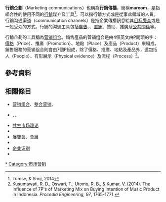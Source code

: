 {{市场营销}}
'''行銷企劃'''（Marketing communications）也稱為'''行銷傳播'''，簡稱'''marcom'''，是指組合性的使用不同的[[行銷|行銷]]媒介及工具<ref name=tomse2014>Tomse, & Snoj, 2014</ref>，可以指行銷方式或是從事此領域的人員。行銷沟通渠道（communication channels）是指企業傳播訊息給其[[目标受众|目标受众]]或是一般受众的方式。行銷的沟通工具包括[[廣告|廣告]]、{{le|個人銷售|Personal selling}}、[[直銷|直銷]]、贊助、推廣及[[公共關係|公共關係]]等。

行銷企劃的工具稱為[[营销组合|营销组合]]。銷售產品的营销组合是由4個英文由P開頭的字：[[價格|價格]]（Price）、推廣（Promotion）、地點（Place）及產品（Product）來組成，銷售服務的营销组合則會由7個P組成，除了價格、推廣、地點及產品外，還包括人（People）、有形展示（Physical evidence）及流程（Process）<ref>Kusumawati, R. D., Oswari, T., Utomo, R. B., & Kumar, V. (2014). The Influence of 7P's of Marketing Mix on Buying Intention of Music Product in Indonesia. ''Procedia Engineering,'' ''97'', 1765-1771.</ref>。

==參考資料==
{{reflist}}

==相關條目==
*[[营销组合|营销组合]]、[[整合营销|整合营销]]、{{le|行銷活化|Marketing activation}}
*{{le|產品行銷|Product marketing}}、{{le|現場銷售|Field marketing}}、{{le|实时营销|Real-time marketing}}
*[[共生市场理论|共生市场理论]]
*{{le|媒體情報|Media intelligence}}
*[[展覽會|展覽會]]、[[會展|會展]]
*{{le|客戶溝通管理|Customer Communications Management}}
*[[企业识别|企业识别]]
*{{link-ja|廣告4C|4C}}

{{商業小作品}}
[[Category:市场传播|*]]
[[Category:市场营销|Category:市场营销]]